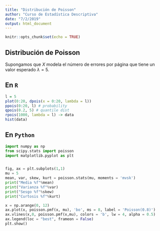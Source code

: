 ```yaml
---
title: "Distribución de Poisson"
author: "Curso de Estadística Descriptiva"
date: "7/2/2019"
output: html_document
---
```


```r
knitr::opts_chunk$set(echo = TRUE)
```

## Distribución de Poisson

Supongamos que $X$ modela el número de errores por página que tiene un valor esperado $\lambda = 5$.

## En `R`
```r
l = 5
plot(0:20, dpois(x = 0:20, lambda = l))
ppois(0:20, l) # probability
qpois(0.2, 5) # quantile dist
rpois(1000, lambda = l) -> data
hist(data)
```

## En `Python`

```python
import numpy as np
from scipy.stats import poisson
import matplotlib.pyplot as plt


fig, ax = plt.subplots(1,1)
mu = 5
mean, var, skew, kurt = poisson.stats(mu, moments = 'mvsk')
print("Media %f"%mean)
print("Varianza %f"%var)
print("Sesgo %f"%skew)
print("Curtosis %f"%kurt)

x = np.arange(0, 12)
ax.plot(x, poisson.pmf(x, mu), 'bo', ms = 8, label = 'Poisson(0.8)')
ax.vlines(x,0, poisson.pmf(x,mu), colors = 'b', lw = 4, alpha = 0.5)
ax.legend(loc = "best", frameon = False)
plt.show()
```

